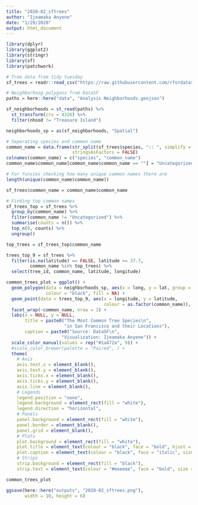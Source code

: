 ```yaml
---
title: "2020-02_sftrees"
author: "Ijeamaka Anyene"
date: "1/29/2020"
output: html_document
---
```


```r
library(dplyr)
library(ggplot2)
library(stringr)
library(sf)
library(patchwork)
```

```r
# Tree data from tidy tuesday
sf_trees = readr::read_csv("https://raw.githubusercontent.com/rfordatascience/tidytuesday/master/data/2020/2020-01-28/sf_trees.csv")

# Neighborhoog polygons from DataSF
paths = here::here("data", "Analysis Neighborhoods.geojson")

sf_neighborhoods = st_read(paths) %>%
  st_transform(crs = 4326) %>%
  filter(nhood != "Treasure Island")

neighborhoods_sp = as(sf_neighborhoods, "Spatial")
```

```r
# Seperating species and common name
common_name = data.frame(str_split(sf_trees$species, ":: ", simplify = TRUE),
                         stringsAsFactors = FALSE)
colnames(common_name) = c("species", "common_name")
common_name$common_name[common_name$common_name == ""] = "Uncategorized"

# For funsies checking how many unique common names there are
length(unique(common_name$common_name))

sf_trees$common_name = common_name$common_name

# Finding top common names 
sf_trees_top = sf_trees %>%
  group_by(common_name) %>%
  filter(common_name != "Uncategorized") %>%
  summarise(counts = n()) %>%
  top_n(9, counts) %>%
  ungroup() 

top_trees = sf_trees_top$common_name
```

```r
trees_top_9 = sf_trees %>%
  filter(is.na(latitude) == FALSE, latitude >= 37.7,
         common_name %in% top_trees) %>%
  select(tree_id, common_name, latitude, longitude)
```

```r
common_trees_plot = ggplot() +
  geom_polygon(data = neighborhoods_sp, aes(x = long, y = lat, group = group), 
               colour = "black", fill = NA) +
  geom_point(data = trees_top_9, aes(x = longitude, y = latitude, 
                                     colour = as.factor(common_name)), size = 0.5) +
  facet_wrap(~common_name, nrow = 3) +
  labs(x = NULL, y = NULL,
       title = paste0("The Most Common Tree Species\n", 
                      "in San Francisco and their Locations"),
       caption = paste0("Source: DataSF\n",
                     "Visualization: Ijeamaka Anyene")) +
  scale_color_manual(values = rep("#1a472a", 9)) + 
  #scale_color_brewer(palette = "Paired", ) + 
  theme( 
    # Axis
    axis.text.x = element_blank(),
    axis.text.y = element_blank(),
    axis.ticks.x = element_blank(),
    axis.ticks.y = element_blank(),
    axis.line = element_blank(),
    # Legends
    legend.position = "none",
    legend.background = element_rect(fill = "white"),
    legend.direction = "horizontal",
    # Panels
    panel.background = element_rect(fill = "white"),
    panel.border = element_blank(),
    panel.grid = element_blank(),
    # Plots
    plot.background = element_rect(fill = "white"),
    plot.title = element_text(colour = "black", face = "bold", hjust = 0.5, size = 18),
    plot.caption = element_text(colour = "black", face = "italic", size = 8),
    # Strips
    strip.background = element_rect(fill = "black"),
    strip.text = element_text(colour = "#eeeeee", face = "bold", size = 12))

common_trees_plot
```


```r
ggsave(here::here("outputs", "2020-02_sftrees.png"), 
       width = 10, height = 6)
```





